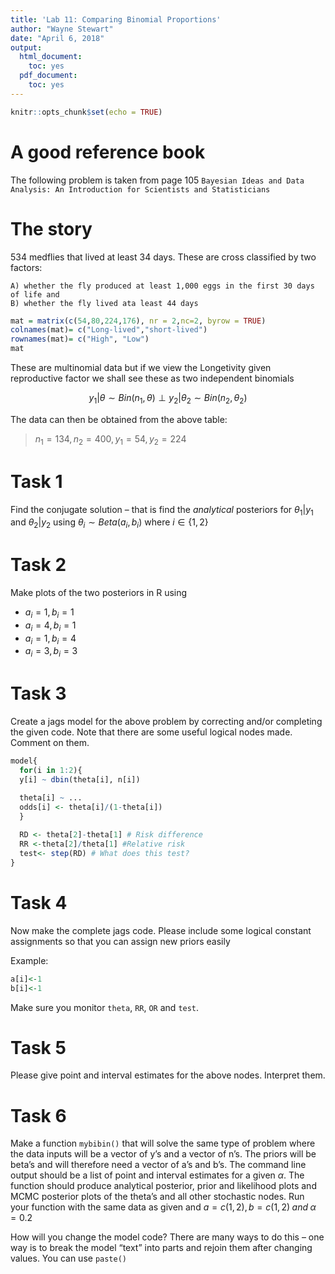 ```yaml
---
title: 'Lab 11: Comparing Binomial Proportions'
author: "Wayne Stewart"
date: "April 6, 2018"
output:
  html_document:
    toc: yes
  pdf_document:
    toc: yes
---
```


```r
knitr::opts_chunk$set(echo = TRUE)
```

# A good reference book
The following problem is taken from page 105 `Bayesian Ideas and Data Analysis: An Introduction for Scientists and Statisticians` 



# The story

534 medflies that lived at least 34 days. These are cross classified by two factors:

    A) whether the fly produced at least 1,000 eggs in the first 30 days of life and
    B) whether the fly lived ata least 44 days
    
```r
mat = matrix(c(54,80,224,176), nr = 2,nc=2, byrow = TRUE)
colnames(mat)= c("Long-lived","short-lived")
rownames(mat)= c("High", "Low")
mat
```
These are multinomial data but if we view the Longetivity given reproductive factor we shall see these as two independent binomials

$$y_1|\theta \sim Bin(n_1,\theta) \perp y_2|\theta_2 \sim Bin(n_2, \theta_2)$$
    
The data can then be obtained from the above table:

> 
    $n_1=134,n_2=400, y_1=54, y_2 = 224$
    
    
    
# Task 1

Find the conjugate solution -- that is find the *analytical* posteriors for $\theta_1|y_1$ and $\theta_2|y_2$ using $\theta_i\sim Beta(a_i,b_i)$ where $i\in \{1,2\}$

# Task 2
Make plots of the two posteriors in R using

* $a_i = 1, b_i =1$
* $a_i = 4, b_i =1$
* $a_i = 1, b_i =4$
* $a_i = 3, b_i =3$

# Task 3

Create a jags model for the above problem by correcting and/or completing the given code. Note that there are some useful logical nodes made. Comment on them.

```r
model{
  for(i in 1:2){
  y[i] ~ dbin(theta[i], n[i])

  theta[i] ~ ...
  odds[i] <- theta[i]/(1-theta[i]) 
  }
  
  RD <- theta[2]-theta[1] # Risk difference
  RR <-theta[2]/theta[1] #Relative risk
  test<- step(RD) # What does this test?
}
```



# Task 4

Now make the complete jags code. Please include some logical constant assignments so that you can assign new priors easily

Example:

```r
a[i]<-1
b[i]<-1
```


Make sure you monitor `theta`, `RR`, `OR` and `test`.

# Task 5

Please give point and interval estimates for the above nodes. Interpret them.

# Task 6

Make a function `mybibin()` that will solve the same type of problem where the data inputs will be a vector of y's and a vector of n's. The priors will be beta's and will therefore need a vector of a's and b's. 
The command line output should be a list of point and interval estimates for a given $\alpha$.
The function should produce analytical posterior, prior and likelihood plots and MCMC posterior plots of the theta's and all other stochastic nodes.
Run your function with the same data as given and $a = c(1,2), b= c(1,2)\; and\; \alpha = 0.2$

How will you change the model code? 
There are many ways to do this -- one way is to break the model "text" into parts and rejoin them after changing values. You can use `paste()`